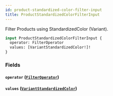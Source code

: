```yaml
---
id: product-standardized-color-filter-input
title: ProductStandardizedColorFilterInput
---
```



Filter Products using StandardizedColor (Variant).


```graphql
input ProductStandardizedColorFilterInput {
  operator: FilterOperator
  values: [VariantStandardizedColor!]!
}
```


### Fields

#### `operator` ([`FilterOperator`](/developers/demandhq-apis/storefront-api/graphql/reference/enums/filter-operator))




#### `values` ([`VariantStandardizedColor`](/developers/demandhq-apis/storefront-api/graphql/reference/enums/variant-standardized-color))







